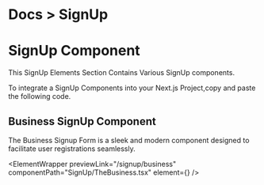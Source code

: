 
<h1 className="text-gray-800 dark:text-gray-200  text-[14px] mt-3 ">
  <span className="text-gray-500 ">Docs ></span> SignUp
</h1>

# SignUp Component

This SignUp Elements Section Contains Various SignUp components.

To integrate a SignUp Components into your Next.js Project,copy and paste the following code.

## Business SignUp Component

The Business Signup Form is a sleek and modern component designed to facilitate user registrations seamlessly.

<ElementWrapper
  previewLink="/signup/business"
  componentPath="SignUp/TheBusiness.tsx"
  element={<TheBusiness />}
/>
